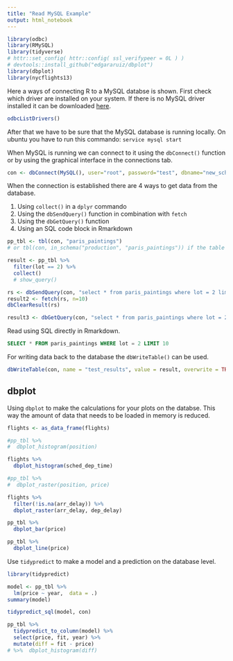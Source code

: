 ```yaml
---
title: "Read MySQL Example"
output: html_notebook
---
```


```r
library(odbc)
library(RMySQL)
library(tidyverse)
# httr::set_config( httr::config( ssl_verifypeer = 0L ) )
# devtools::install_github("edgararuiz/dbplot")
library(dbplot)
library(nycflights13)
```

Here a ways of connecting R to a MySQL databse is shown. First check which driver are installed on your system. If there is no MySQL driver installed it can be downloaded [here](https://dev.mysql.com/downloads/connector/odbc/).

```r
odbcListDrivers()
```

After that we have to be sure that the MySQL database is running locally. On ubuntu you have to run this commando: `service mysql start`

When MySQL is running we can connect to it using the `dbConnect()` function or by using the graphical interface in the connections tab.

```r
con <- dbConnect(MySQL(), user="root", password="test", dbname="new_schema", host="127.0.0.1")
```

When the connection is established there are 4 ways to get data from the database.

1. Using `collect()` in a `dplyr` commando
1. Using the `dbSendQuery()` function in combination with `fetch`
1. Using the `dbGetQuery()` function
1. Using an SQL code block in Rmarkdown 

```r
pp_tbl <- tbl(con, "paris_paintings")
# or tbl(con, in_schema("production", "paris_paintings")) if the table is not in the default schema

result <- pp_tbl %>%
  filter(lot == 2) %>%
  collect() 
  # show_query()

rs <- dbSendQuery(con, "select * from paris_paintings where lot = 2 limit 10;")
result2 <- fetch(rs, n=10)
dbClearResult(rs)

result3 <- dbGetQuery(con, "select * from paris_paintings where lot = 2 limit 10;")
```

Read using SQL directly in Rmarkdown.

```sql
SELECT * FROM paris_paintings WHERE lot = 2 LIMIT 10
```

For writing data back to the database the `dbWriteTable()` can be used.

```r
dbWriteTable(con, name = "test_results", value = result, overwrite = TRUE) 
```

## dbplot

Using `dbplot` to make the calculations for your plots on the databse. This way the amount of data that needs to be loaded in memory is reduced.

```r
flights <- as_data_frame(flights)

#pp_tbl %>% 
#  dbplot_histogram(position)

flights %>% 
  dbplot_histogram(sched_dep_time)

#pp_tbl %>%
#  dbplot_raster(position, price) 

flights %>%
  filter(!is.na(arr_delay)) %>%
  dbplot_raster(arr_delay, dep_delay) 

pp_tbl %>%
  dbplot_bar(price)

pp_tbl %>%
  dbplot_line(price)
```

Use `tidypredict` to make a model and a prediction on the database level.

```r
library(tidypredict)

model <- pp_tbl %>%
  lm(price ~ year,  data = .)
summary(model)

tidypredict_sql(model, con)

pp_tbl %>%
  tidypredict_to_column(model) %>%
  select(price, fit, year) %>%
  mutate(diff = fit - price) 
# %>%  dbplot_histogram(diff)
```

